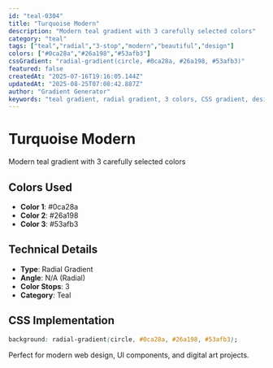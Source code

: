 ```yaml
---
id: "teal-0304"
title: "Turquoise Modern"
description: "Modern teal gradient with 3 carefully selected colors"
category: "teal"
tags: ["teal","radial","3-stop","modern","beautiful","design"]
colors: ["#0ca28a","#26a198","#53afb3"]
cssGradient: "radial-gradient(circle, #0ca28a, #26a198, #53afb3)"
featured: false
createdAt: "2025-07-16T19:16:05.144Z"
updatedAt: "2025-08-25T07:08:42.887Z"
author: "Gradient Generator"
keywords: "teal gradient, radial gradient, 3 colors, CSS gradient, design, #0ca28a, #26a198, #53afb3"
---
```


# Turquoise Modern

Modern teal gradient with 3 carefully selected colors

## Colors Used
- **Color 1**: #0ca28a
- **Color 2**: #26a198
- **Color 3**: #53afb3

## Technical Details
- **Type**: Radial Gradient
- **Angle**: N/A (Radial)
- **Color Stops**: 3
- **Category**: Teal

## CSS Implementation
```css
background: radial-gradient(circle, #0ca28a, #26a198, #53afb3);
```

Perfect for modern web design, UI components, and digital art projects.
